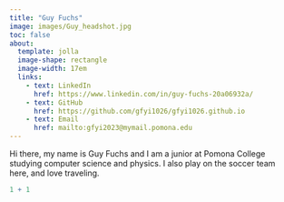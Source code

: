 ```yaml
---
title: "Guy Fuchs"
image: images/Guy_headshot.jpg
toc: false
about: 
  template: jolla
  image-shape: rectangle
  image-width: 17em
  links:
    - text: LinkedIn
      href: https://www.linkedin.com/in/guy-fuchs-20a06932a/
    - text: GitHub
      href: https://github.com/gfyi1026/gfyi1026.github.io
    - text: Email
      href: mailto:gfyi2023@mymail.pomona.edu
---
```


Hi there, my name is Guy Fuchs and I am a junior at Pomona College studying computer science and physics. I also play on the soccer team here, and love traveling.

```r
1 + 1
```
